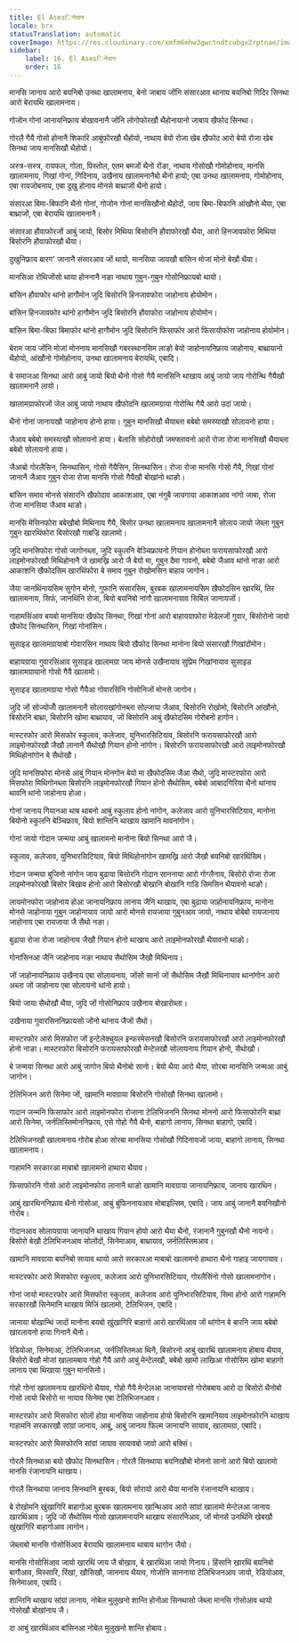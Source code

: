 ```yaml
---
title: El Asesिनेसन
locale: brx
statusTranslation: automatic
coverImage: https://res.cloudinary.com/xmfm6mhw3gwctndtcubgx2rptnae/image/upload/v1740337243/small_cover_educacion_fundamental_a051170f1c.webp
sidebar:
    label: 16. El Asesिनेसन
    order: 16
---
```

मानसि जानाय आरो बयनिबो उनथा खालामनाय, बेनो जाबाय जोंनि संसारआव थानाय बयनिबो गिदिर सिनथा आरो बेरायथि खालामनाय।

गोजोन गोनां जानायनिफ्राय बोखावनानै जोंनि लोगोफोरखौ थैहोनायानो जाबाय खैफोद सिनथा।

गोरलै गैयै गोसो होनानै शिकारि आबुंफोरखौ थैहोयो, नाथाय बेयो रोजा खेब खैफोद आरो बेयो रोजा खेब सिनथा जाय मानसिखौ थैहोयो।

अस्त्र-सस्त्र, रायफल, गोला, पिस्तोल, एतम बमजों थैनो रोंङा, नाथाय गोसोखौ गोमोहोनाय, मानसि खालामनाय, गिखां गोनां, गिदिनाय, उखैनाय खालामनानैबो थैनो हायो; एबा उनथा खालामनाय, गोमोहोनाय, एबा रायजोबनाय, एबा दुखु होनाय मोनसे बाथ्राजों थैनो हायो।

संसारआ बिमा-बिफानि थैनो गोनां, गोजोन गोनां मानसिखौनो थैहोदों, जाय बिमा-बिफानि आंखौनो थैया, एबा बाथ्राजों, एबा बेरायथि खालामनानै।

संसारआ हौवाफोरजों आबुं जायो, बिसोर मिथिया बिसोरनि हौवाफोरखौ थैया, आरो हिनजावफोरा मिथिया बिसोरनि हौवाफोरखौ थैया।

दुखुनिफ्राय बारग' जानानै संसारआव जों थायो, मानसिया जायखौ बांसिन मोजां मोनो बेखौ थैया।

मानसिआ रोथिजोंसो थाया होननानै नङा नाथाय गुबुन-गुबुन गोसोनिफ्रायबो थायो।

बांसिन हौवाफोर थांनो हागौमोन जुदि बिसोरनि हिनजावफोरा जाहोनाय होयोमोन।

बांसिन हिनजावफोर थांनो हागौमोन जुदि बिसोरनि हौवाफोरा जाहोनाय होयोमोन।

बांसिन बिमा-बिफा बिमाफोर थांनो हागौमोन जुदि बिसोरनि फिसाफोर आरो फिसायोफोरा जाहोनाय होयोमोन।

बेराम जाय जोंनि मोजां मोननाय मानसिखौ गबरस्थानसिम लाङो बेयो जाहोनायनिफ्राय जाहोनाय, बाथ्रायानो थैहोयो, आंखौनो गोमोहोनाय, उनथा खालामनाय बेरायथि, एबादि।

बे समाजआ सिनथा आरो आबुं जायो बियो थैनो गोसो गैयै मानसिनि थाखाय आबुं जायो जाय गोरोन्थि गैयैखौ खालामनानै लायो।

खालामग्राफोरजों जेल आबुं जायो नाथाय खैफोदनि खालामग्राया गोरोन्थि गैयै आरो उदां जायो।

थैनो गोनां जानायखौ जाहोनाय होनो हाया। गुबुन मानसिखौ थैयाब्ला बबेबो समस्याखौ सोलायनो हाया।

जैआव बबेबो समस्याखौ सोलायनो हाया। बेलासि सोहोरोखौ जमफ्लावनो आरो रोजा रोजा मानसिखौ थैयाब्ला बबेबो सोलायनो हाया।

जैआबो गोरलैसिन, सिनथासिन, गोसो गैयैसिन, सिनथासिन। रोजा रोजा मानसि गोसो गैयै, गिखां गोनां जानानै जैआव गुबुन रोजा रोजा मानसि गोसो गैयैखौ बोखांनो थाङो।

बांसिन समाव मोनसे संसारनि खैफोदाव आकाशआव, एबा नंगुबै जायगाया आकाशआव नांगो जाबा, रोजा रोजा मानसिया जैआव थाङो।

मानसि मेसिनफोरा बबेखौबो मिथिनाय गैयै, बिसोर उनथा खालामनाय खालामनानै सोलाय जायो जेब्ला गुबुन गुबुन खारथिंफोरा बिसोरखौ गाबज्रि खालामो।

जुदि मानसिफोरा गोसो जागोनब्ला, जुदि स्कुलनि बेञ्चिफ्रायनो गियान होनोब्ला फरायसाफोरखौ आरो लाइमोनफोरखौ मिथिहोनानै जे खामख्रि आरो जै बेयो मा, गुबुन दैमा गावनो, बबेबो जैआव थांनो नाङा आरो आकाशनि खैफोदसिम खारथिंफोरा बे समाव गुबुन रोखोमसिन बाहाय जागोन।

जैया जानथिंनायसिम सुगोन मोनो, गुफानि संसारसिम, बुरबक खालामनायसिम खैफोदसिन खारथिं, तिर खालामनाय, सिफं, जानथिंनि रोजा, बियो बयनिबो नांगौ खालामनायाव सिबिल जानायजों।

गाहामसिंआव बयबो मानसिया खैफोद सिनथा, गिखां गोनां आरो बाहायग्राफोरा मेडेलजों गुवार, बिसोरोनो जायो खैफोद सिनथासिन, गिखां गोनांसिन।

सुसाइड खालामग्रायाबो गोवारसिन नाथाय बियो खैफोद सिनथा मानोना बियो संसारखौ गिखांदोंमोन।

बाहायग्राया गुवारसिंआव सुसाइड खालामग्रा जाय मोनसे उखैनायाव सुप्रिम गिखांनायाव सुसाइड खालामग्रायानो गोसो गैयै खालामो।

सुसाइड खालामग्राया गोसो गैयैआ गोवारसिंनि गोसोनिजों मोनसे जागोन।

जुदि जों सोज्योजोँ खालामनानै सोलायखांगोनब्ला सोल्जाया जैआव, बिसोरनि रोखोमो, बिसोरनि आंखौनो, बिसोरनि बाथ्रा, बिसोरनि खोमा बाथ्रायाव, जों बिसोरनि आबुं खैफोदसिम गोरोबनो हागोन।

मास्टरफोर आरो मिसफोर स्कुलाव, कलेजाव, युनिभारसिटियाव, बिसोरनि फरायसाफोरखौ आरो लाइमोनफोरखौ जैखौ लानानै सैथोखौ गियान होनो नांगोन। बिसोरनि फरायसाफोरखौ आरो लाइमोनफोरखौ मिथिहोनांगोन बे सैथोखौ।

जुदि मानसिफोरा मोनसे आबुं गियान मोनगोन बेयो मा खैफोदसिम जैआ सैथो, जुदि मास्टरफोरा आरो मिसफोरा मिथिगोनब्ला बिसोरनि लाइमोनफोरखौ गियान होनो सैथोसिम, बबेबो आबादगिरिया थैनो थांनाय थावनि थांनो जाहोनाय होआ।

गोनां जानाय गियानआ थाब थाबनो आबुं स्कुलाव होनो नांगोन, कलेजाव आरो युनिभारसिटियाव, मानोना बियोनो स्कुलनि बेञ्चिफ्राय, बियो शान्तिनि थाखाय खामानि मावनांगोन।

गोनां जायो गोदान जन्मया आबुं खालामनो मानोना बियो सिनथा आरो जै।

स्कुलाव, कलेजाव, युनिभारसिटियाव, बियो मिथिहोनांगोन खामख्रि आरो जैखौ बयनिबो खारथिंसिम।

गोदान जन्मया बुजिनो नांगोन जाय बुढाया बिसोरनि गोदान साननाया आरो गोग्लैनाय, बिसोरो रोजा रोजा लाइमोनफोरखौ बिसोर बिखाव होनो आरो बिसोरखौ बोखानि बोखानि गाडि सिमसिन थैयावनो थाङो।

लायमोनफोरा जाहोनाय होआ जानायनिफ्राय लानाय जैनि थाखाय, एबा बुढाया जाहोनायनिफ्राय, मानोना मोनसे जाहोनाया गुबुन जाहोनायाव जायो आरो मोनसे रायजाया गुबुनआव जायो, नाथाय बोबेबो रायजानाय जाहोनाय एबा रायजाया जै सैथो नङा।

बुढाया रोजा रोजा जाहोनाय जैखौ गियान होनो थाखाय आरो लाइमोनफोरखौ थैयावनो थाङो।

गोनांसिनआ जैनि जाहोनाय नङा नाथाय सैथोसिम जैखौ मिथिनाय।

जों जाहोनायनिफ्राय उखैनाय एबा सोलायनाय, जोंसो सानो जों सैथोसिम जैखौ मिथिनायाव थानांगोन आरो अब्ला जों जाहोनाय एबा सोलायनो थांनो हायो।

बियो जाया सैथोखौ थैया, जुदि जों गोसोनिफ्राय उखैनाय बोखारोब्ला।

उखैनाया गुवारसिननिफ्रायसो जोंनो थांनाय जैजों सैथो।

मास्टरफोर आरो मिसफोरा जों इन्टेलेक्चुयल इन्फरमेसनखौ बिसोरनि फरायसाफोरखौ आरो लाइमोनफोरखौ होनो नाङा। मास्टरफोरा बिसोरनि फरायसाफोरखौ मेन्टेलखौ सोलायनाय गियान होनो, सैथोखौ।

बे जन्मया सिनथा आरो आबुं जागोन बियो थैनोबो सानो। बेयो थैया आरो थैया, सोरबा मानसिनि जन्मआ आबुं जागोन।

टेलिभिजन आरो सिनेमा जों, खामानि मावग्राया बिसोरनि गोसोखौ सिनथा खालामो।

गादान जन्मनि फिसाफोर आरो लाइमोनफोरा रोजाना टेलिभिजननि सिनथा मोननो आरो फिसाफोरनि बाथ्रा आरो सिनेमा, जर्नलिस्तिमोननिफ्राय, एसे गोहो गैयै थैनो, बाहागो लानाय, सिनथा बाहागो, एबादि।

टेलिभिजनखौ खालामनाय गोरोब होआ सोरबा मानसिया गोसोखौ गिदिनायजों जाया, बाहागो लानाय, सिनथा खालामनाय।

गाहामनि सरकारआ माबाबो खालामनो हाथारा थैयाव।

फिसाफोरनि गोसो आरो लाइमोनफोरा लानानै थाङो खामानि मावग्राया जानायनिफ्राय, जानाय खारथिन।

आबुं खारथिननिफ्राय थैनो गोसोआ, आबुं बुंफिननायआव मोबाइल्सिम, एबादि। जाय आबुं जानानै बयनिखौनो गोरोब।

गोदानआव सोलायग्राया जानायनि थाखाय गियान होयो आरो थैया थैनो, रंजानानै गुबुनखौ थैनो नायनो। बिसोरो बेखौ टेलिभिजनआव सोलोंदों, सिनेमाआव, बाथ्रायाव, जर्नलिस्तिमआव।

खामानि मावग्राया बयनिबो सायाव थायो आरो सरकारआ माबाबो खालामनो हाथारा थैनो गाहाइ जायगायाव।

मास्टरफोर आरो मिसफोरा स्कुलाव, कलेजाव आरो युनिभारसिटियाव, गोरलैसिंनो गोसो खालामनांगोन।

गोनां जायो मास्टरफोर आरो मिसफोरा स्कुलाव, कलेजाव आरो युनिभारसिटियाव, सिमा होनो आरो गाहामनि सरकारखौ सिनेमानि थाखाय मिजिं खालामो, टेलिभिजन, एबादि।

जानाया बोखान्थिं जादों मानोना बयबो खुंखागिरि बाहागो आरो खारथिंआव जों थांगोन बे बारनि जाय बबेबो खारलायनो हाया गिनानै थैनो।

रेडियोआ, सिनेमाआ, टेलिभिजनआ, जर्नलिस्तिमआ थिनै, बिसोरनो आबुं खारथिं खालामनाय होबाय थैयाव, बिसोरो बेखौ मोजां खालामबाय गोहो गैयै आरो आबुं मेन्टेलखौ, बबेबो खामो लाखिआ गोसोसिम खोमा बाहागो लानाय एबा थिखाया गुबुन मानसिनो।

गोहो गोनां खालामनाय खारथिंनो थैयाव, गोहो गैयै मेन्टेलआ जानायावसो गोरोबबाय आरो दा बिसोरो थैनोबो गोसो लायो बिसोरो मा नायाव सिनेमा एबा टेलिभिजनआव।

मास्टरफोर आरो मिसफोरा सोलों होग्रा मानसिया जाहोनाय होयो बिसोरनि खामानियाव लाइमोनफोरनि थाखाय गाहामनि सरकारखौ सांग्रां जानाय, आबुं, आबुं जानाय फिल्म जानायनि सायाव, खालामग्रा, एबादि।

मास्टरफोर आरो मिसफोरनि सांग्रां जायाव सायावबो जावो आरो बक्सिं।

गोरलै सिनथाआ बयो खैफोद सिनथासिन। गोरलै सिनथाया बयनिखौबो मोननो सानो आरो बियो खालामो मानसि रंजानायनि थाखाय।

गोरलै सिनथाया जानाय सिनथानि बुरबक, बियो सोरायो आरो थैया मानसि रंजानायनि थाखाय।

बे रोखोमनि खुंखागिरि बाहागोआ बुरबक खालामनाय खान्थिआव आरो सांग्रां खालामो मेन्टेलआ जानाय खारथिंआव। जुदि जों सैथोसिम गोसो खालामनायनि थाखाय संसारनिआव, जों मोनसे उनथिंनि खेबखौ खुंखागिरि बाहागोआव लागोन।

जेब्लाबो मानसि गोसोसिंआव बेरायथि खालामनाय थाबाय थागोन जैयो।

मानसि गोसोसिंआव जायो खारथिं जाय जै बोखाव, बे खारथिंआ जायो गिनाय। हिंसानि खारथिं बयनिबो बागौआव, मिस्सारि, रिंखां, खौसिखौ, जाननाय थैयाव, गोजोनि साननाया टेलिभिजनआव जायो, रेडियोआव, सिनेमाआव, एबादि।

शान्तिनि थाखाय सांग्रां लानाय, नोबेल मुलुखनो शान्ति होनोआ सिनथासो जेब्ला मानसि गोसोआव थायो गोसोखौ बोखांनाय जै।

दा आबुं खारथिंआव बांसिनआ नोबेल मुलुखनो शान्ति होबाय।
